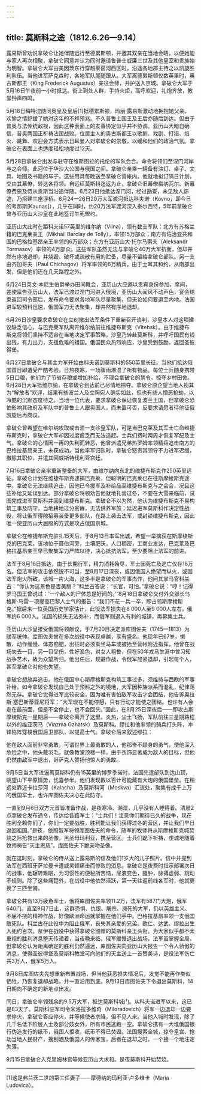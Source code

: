 ```yaml
---
---
---
```

title: 莫斯科之途（1812.6.26—9.14）
---




露易斯曾劝说拿破仑让她伴随远行至德累斯顿，并邀其双亲在当地会晤，以便她能与家人再次相聚，拿破仑同意并认为同时邀请鲁普士威廉三世及其他皇室和贵族始为明智。拿破仑大军由美因茨东行穿越莱茵河西区时，沿途各地郡主待之以凯旋胜利队伍。当他进军萨克森时，各地军队尾随跟从。大军离德累斯顿仅数英里时，奥古斯都王（King Frederick Augustus）亲往会师，并护送入京城。拿破仑大军于5月16日午夜前一小时抵达。街上到处人群，手持火炬，高呼欢迎，礼炮齐放，教堂钟声四鸣。

5月18日梅特涅随同奥皇及皇后[1]抵德累斯顿，玛丽·露易斯激动地拥抱她父亲，欢愉之情舒缓了她对这年的不祥预兆。不久普鲁士国王及王后亦随后到达。但由于普奥与法传统敌视，因此这种表面上的友善协定似乎并不协调。亚历山大暗自确信，普奥两国正祈祷法国战败。位居主人的奥古斯都王以歌剧、戏剧、打猎、焰火、跳舞、欢迎会方式表示日耳曼人对拿破仑的崇敬，以缓和他们的政治气氛。拿破仑在表面上也适度轻松地度过12天。

5月28日拿破仑出发与驻守在维斯图拉的托伦的军队会合。命令将领们至涅门河岸与之会师。此河位于华沙大公国与俄国之间。拿破仑亲乘一辆备有油灯、桌子、文具、地图及书籍的车子，这些用具每晚送至拿破仑营帐内。他就地拟订隔日计划，交由其幕僚，转达各将领。自远征莫斯科迄返为止，拿破仑旧幕僚梅纳瓦尔、新幕僚费恩及侍从贡斯当沿途伴随。6月23日他抵达涅门河，经过勘查，未见敌人踪迹，乃搭建三座浮桥。6月24—26日20万大军渡河抵达科夫诺（Kovno，即今日的考那斯[Kaunas]），几乎在同时，约20万法军渡河深入泰尔西特，5年前拿破仑曾与亚历山大沙皇在此地签订生死盟约。

亚历山大此时在距科夫诺57英里的维尔纳（Vilna），领有数支军队：北方有苏格兰籍的巴克莱亲王（Mikhail Barclay de Tolly），率领15万部众；南方有佐治亚共和国的巴格拉基昂亲王率领的6万部众；东方有亚历山大·托尔马索夫（Aleksandr Tormasov）率领的4万部众。这些军队虽然无法与拿破仑40万大军抗衡，但却井然有序地退却，并烧毁、破坏或疏散有用的贮备，尽量不留给拿破仑部队。另一支由齐加哥夫（Paul Chichagov）将军率领的6万精兵，由于土耳其和约，从南部出发，但是他们还在几天路程之外。

6月24日莱文·本尼生伯爵举办田间舞会，亚历山大应邀以贵宾身份参加，席间，差使禀告亚历山大，法军已渡过涅门河进入俄境，亚历山大闻风不动声色，宴会结束返回司令部后，发布命令要求各地军队尽量聚集，但无论如何要退至内地。法国进军较预料迅速，俄国军力无法聚集，却井然有序地退却。

6月26日沙皇要求拿破仑在立刻撤出法军条件下重新召开谈判，沙皇本人对这项建议缺乏信心，与巴克莱军队离开维尔纳前往维捷布斯克（Vitebsk）。由于维捷布斯克将领们坚持不适合在当地决定军事策略，沙皇乃转赴莫斯科，并呼吁国民有钱出钱，有力出力，支援危难的祖国。俄国民众热烈响应，沙皇受到鼓励，返回圣彼得堡。

6月27日拿破仑与其主力军开始由科夫诺到莫斯科的550英里长征。当他们抵达俄国首日即遭受严酷考验，日热夜寒，一场骤雨淋湿了所有物品。每位士兵随身携带5日口粮，他们为了节省存粮或增加补给，不理会拿破仑的禁令，掠夺乡村田舍。6月28日大军抵维尔纳，在拿破仑到达前已尽情地掠夺。拿破仑原企望当地人视其为“解放者”欢迎，结果有些波兰人及立陶宛人确实如此，但也有些人憎恶抢劫，以冷酷的沉默态度待之。当地一位代表，要求拿破仑保证恢复波兰王国，但拿破仑恐怕影响其政府及军队中的普鲁士人跟奥国人，而未置可否，反要求请愿者待他征俄凯旋后再商议。

拿破仑曾希望在维尔纳攻取或击溃一支沙皇军队，可是当巴克莱及其军士亡命维捷布斯克时，拿破仑大军却因过度疲乏而无法追赶。士兵们费时两周才恢复军纪及士气。拿破仑的心情因一再的失利而转恶，他曾派遣兄弟热罗姆率领精兵追击南方的巴格拉基昂亲王，未获成功。当他率军归队时，拿破仑怒责其领导不力进军迟缓，撤除其职位，并遣其回威斯特伐利亚宫廷。

7月16日拿破仑亲率重新整备的大军，由维尔纳向东北的维捷布斯克作250英里远征。拿破仑计划在维捷布斯克逮捕巴克莱，但聪明的巴克莱已在往斯摩棱斯克途中。拿破仑无法继续追击，因他已令援军及补给品至维捷布斯克与之会合，况且这些补给又延误到达。部分拿破仑将领劝告他就地扎营过冬，不要在大雪来临前，试图完成进军莫斯科并回到维捷布斯克。拿破仑不以为然，他认为维捷布斯克不易构筑工事及防守，当地耕地过分贫瘠，无法供养军旅；延迟进军莫斯科作决定性战役，将让俄军得隙招募装备更多部队，在路上袭击法军，或封锁维捷布斯克，因此唯一使亚历山大屈服的方式是攻占俄国京城。

拿破仑在维捷布斯克驻扎15天后，于8月13日率军出城，希望一举擒获在斯摩棱斯克的巴克莱。该地位于聂伯河旁，土壤肥沃，人口稠密，工商业发达，巴克莱及巴格拉基昂亲王早已聚集军力严阵以待，决心抵抗法军，至少要阻止法军的前进。

法军于8月16日抵达，由于长期行军，精力消耗殆尽，军士因死亡及逃亡仅存16万名。但法军的攻击依然锐不可当，至8月17日深夜，或因俄国人绝望而纵火，或因法军炮火所致，该城一片火海，这多半是拿破仑的军事杰作，他问其掌马官科兰古：“你认为这景色是否美丽？”科兰古答说：“长官，可怕。”拿破仑说：“哼！记得罗马国王曾说过：‘一个敌人的尸体总是好闻的。’”8月18日拿破仑交付外交部长乌格斯·马雷一项提高巴黎人士气的报告：“我们不花一兵一卒，即占领斯摩棱斯克。”据后来一位英国历史学家估计，此役法军损失在8 000人至9 000人左右，俄军约6 000人。法国的损失无法弥补，而俄军则退入有利的城镇，再募集士兵。

亚历山大沙皇接受俄国将领献议，于7月20日决定派库图佐夫（1745—1813）为联军统帅。库图佐夫曾在多次战役中表现卓越，享有盛名。他现年已67岁，懒散、动作缓慢、体态痴肥，出征时必须乘坐马车或被抬至营帐附近指挥，他曾在战场失去一目，另一目受伤，性好渔色，对女人粗鲁，但在50年戎马生涯中曾习知战争艺术，故为众望所归。他出任后，规避作战，令俄军加紧退却，引起每个人，甚至拿破仑对他也失望。

拿破仑想放弃追击。他在俄国中心斯摩棱斯克构筑工事过多，须维持与西欧的军事补给。如今拿破仑发现自己处于预料之外的境地，大军因种族派系而混乱，纪律荡然无存。拿破仑觉得进军比较安全，因为唯有害怕敌军攻击才会团结，他告诉奥拉斯·塞巴斯蒂亚尼将军：“大军现在不能停憩，只有行动才能使之团结。也许有人会走在最前面，但是不会停止，也不会回头。”因此，在8月25日深夜后——即攻占斯摩棱斯克一星期后——拿破仑离开了这里。炎热，尘土飞扬，军队前往三星期路程以外的维亚茨马（Viazma Gzhatsk）及莫斯科。缪拉和他率领的骑兵打头阵，冲锋陷阵穿梭俄国后卫部队，以提高士气。拿破仑后来叙述缪拉：

他在敌人面前非常勇敢，可谓世界上最勇敢的人，他那奋不顾身的勇气，使他深入危险之中，他头戴羽毛，就像教堂顶楼一样，由于衣饰显著成为敌人的目标，但他仍然由敌军中退出，哥萨克人赞扬他惊人的勇敢。



9月5日当大军进逼离莫斯科仍有15英里的博罗季诺时，法国先遣部队到达山顶，眺望山下平原情势，忧喜参半。他们发现数以百计可能藏有大炮的俄国堡垒。在稍远处靠近卡拉莎河（Kalacha）及莫斯科河（Moskva）汇流处，聚集有成千上万的俄国军士，也许库图佐夫决心在此防守。

一直到9月6日双方元首皆准备作战，是夜寒冷、潮湿，几乎没有人睡得着。清晨2点拿破仑发布通令，传达给各路军士：“士兵们！注意你们期待已久的战争，现在胜利全赖你们了，你们一定要战胜，胜利能让我们获得过冬的营区，并让我们早日返回祖国。”是夜，依照俄军将领库图佐夫的命令，随军的牧师将从斯摩棱斯克城焚烧之际抢救出来的圣像，黑圣母玛利亚，携至营区。士兵们跪下祈祷，虔诚地随着牧师祷告“天主恩慈”。库图佐夫下跪亲吻圣像。

就在这时刻，拿破仑的侍从送上露易斯的信及他们1岁大的儿子照片。信中并提到法军在西班牙萨拉曼卡遭威灵顿痛击而惨败的消息。拿破仑是夜费时指示部署次日的战事，他辗转难眠，为习惯性的便秘所苦恼，尿液变色，腿肿，脉搏虚弱、跳动不规则。除了这些痛楚外，在战役中他依然活跃，第一天往返前线各军时，他就更换了三匹坐骑。

拿破仑共有13万疲惫军士，俄将库图佐夫率领11.2万，法军有587门大炮，俄军640门。直至9月7日止，这群恐惧、仇恨、屠杀、濒死的大军，仍以英雄主义、不屈不挠的精神作战，好像欧洲命运就掌握在他们手中。巴格拉基昂率领一支俄国敢死队。科兰古在此役中为阻止俄军，丧失其亲爱的兄弟。欧仁、达武、缪拉出生入死约百次。奈伊在战役中获得拿破仑颁赠的莫斯科亲王头衔。为大家似乎都不太重视的胜利消息整天传递着，当夜晚来临，俄军缓慢退出战场，法军虽掌握全局，但拿破仑认为距离确定的胜利仍然遥远，库图佐夫向亚历山大报告一个令人骄傲的消息，使得圣彼得堡及莫斯科教堂可向他们的天主送上一首赞美诗，是役法军伤亡共3万人，俄军5万人。

9月8日库图佐夫先想重新布置战场，但当他获悉损失情况后，发觉不能再作类似牺牲，乃恢复退却战略，并一直沿用到底。9月13日库图佐夫下令退出莫斯科，14日朝向不确定的新地点出发。

同日，拿破仑率领残余的9.5万大军，抵达莫斯科城门。从科夫诺进军以来，这已是83天了。莫斯科驻军司令米洛拉多维奇（Miloradovich）将军一边退却一边要求停火，拿破仑答应停火，并等候使者求降，但不见人来。当他入城时发现，除了几千名低下阶层人士及部分妓女外，所有市民逃跑一空。拿破仑携有一大堆俄国银行伪造发行的纸币，俄国人拒收，纸币不得已焚毁。法国搜索全城，掠夺皇宫、抢劫当地人民财产，搜刮酒及俄国人的传家宝，后者在退却之时，一个接一个地注定失落。

9月15日拿破仑入克里姆林宫等候亚历山大求和。是夜莫斯科开始焚烧。



* * *



[1]这是弗兰茨二世的第三任妻子——摩德纳的玛利亚·卢多维卡（Maria Ludovica）。